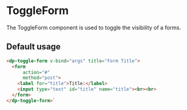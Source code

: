 
<Meta
    title="Components/ToggleForm"
    component={DpToggleForm}
/>

# ToggleForm

The ToggleForm component is used to toggle the visibility of a forms.

## Default usage

```html
<dp-toggle-form v-bind="args" title="Form Title">
  <form
      action="#"
      method="post">
    <label for="title">Title:</label>
    <input type="text" id="title" name="title"><br><br>
  </form>
</dp-toggle-form>`
```
